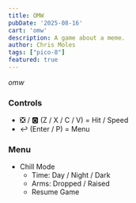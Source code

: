 ```yaml
---
title: OMW
pubDate: '2025-08-16'
cart: 'omw'
description: A game about a meme.
author: Chris Moles
tags: ["pico-8"]
featured: true
---
```


_omw_

### Controls

- ❎ / 🅾️ (Z / X / C / V) = Hit / Speed
- ↩️ (Enter / P) = Menu

### Menu

- Chill Mode
  - Time: Day / Night / Dark
  - Arms: Dropped / Raised
  - Resume Game
